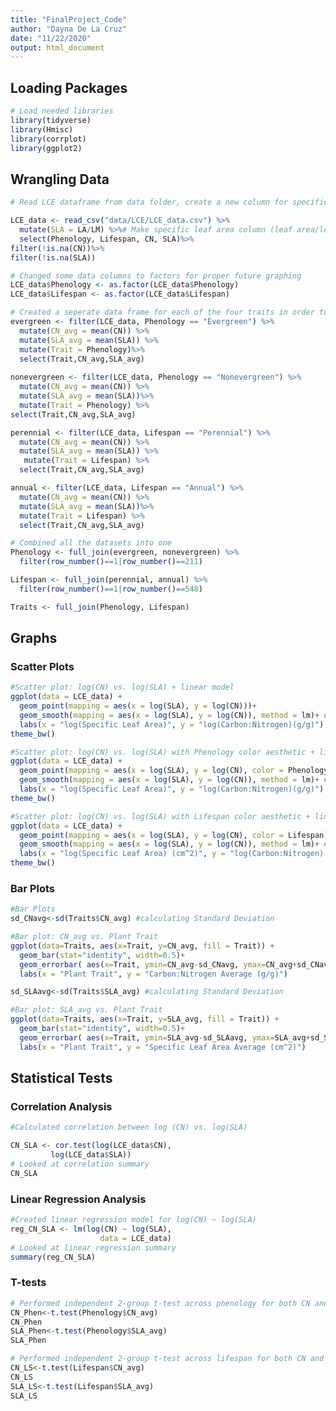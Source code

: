 ```yaml
---
title: "FinalProject_Code"
author: "Dayna De La Cruz"
date: "11/22/2020"
output: html_document
---
```


## Loading Packages
```r
# Load needed libraries
library(tidyverse)
library(Hmisc)
library(corrplot)
library(ggplot2)
```

## Wrangling Data
```r
# Read LCE dataframe from data folder, create a new column for specific leaf area, select needed columns and remove the NA's within the data

LCE_data <- read_csv("data/LCE/LCE_data.csv") %>%
  mutate(SLA = LA/LM) %>%# Make specific leaf area column (leaf area/leaf mass)
  select(Phenology, Lifespan, CN, SLA)%>%
filter(!is.na(CN))%>%
filter(!is.na(SLA))

# Changed some data columns to factors for proper future graphing
LCE_data$Phenology <- as.factor(LCE_data$Phenology)
LCE_data$Lifespan <- as.factor(LCE_data$Lifespan)

# Created a seperate data frame for each of the four traits in order to calculate the average CN and SLA measurement of each one
evergreen <- filter(LCE_data, Phenology == "Evergreen") %>%
  mutate(CN_avg = mean(CN)) %>%
  mutate(SLA_avg = mean(SLA)) %>%
  mutate(Trait = Phenology)%>%
  select(Trait,CN_avg,SLA_avg) 
  
nonevergreen <- filter(LCE_data, Phenology == "Nonevergreen") %>%
  mutate(CN_avg = mean(CN)) %>%
  mutate(SLA_avg = mean(SLA))%>%
  mutate(Trait = Phenology) %>%
select(Trait,CN_avg,SLA_avg)

perennial <- filter(LCE_data, Lifespan == "Perennial") %>%
  mutate(CN_avg = mean(CN)) %>%
  mutate(SLA_avg = mean(SLA)) %>%
   mutate(Trait = Lifespan) %>%
  select(Trait,CN_avg,SLA_avg)

annual <- filter(LCE_data, Lifespan == "Annual") %>%
  mutate(CN_avg = mean(CN)) %>%
  mutate(SLA_avg = mean(SLA))%>%
  mutate(Trait = Lifespan) %>%
  select(Trait,CN_avg,SLA_avg)

# Combined all the datasets into one
Phenology <- full_join(evergreen, nonevergreen) %>%
  filter(row_number()==1|row_number()==211)

Lifespan <- full_join(perennial, annual) %>%
  filter(row_number()==1|row_number()==548)

Traits <- full_join(Phenology, Lifespan)


```

## Graphs
### Scatter Plots
```r
#Scatter plot: log(CN) vs. log(SLA) + linear model
ggplot(data = LCE_data) +
  geom_point(mapping = aes(x = log(SLA), y = log(CN)))+
  geom_smooth(mapping = aes(x = log(SLA), y = log(CN)), method = lm)+ #adding linear model
  labs(x = "log(Specific Leaf Area)", y = "log(Carbon:Nitrogen)(g/g)")
theme_bw()

#Scatter plot: log(CN) vs. log(SLA) with Phenology color aesthetic + linear model
ggplot(data = LCE_data) +
  geom_point(mapping = aes(x = log(SLA), y = log(CN), color = Phenology))+
  geom_smooth(mapping = aes(x = log(SLA), y = log(CN)), method = lm)+ #adding linear model
  labs(x = "log(Specific Leaf Area)", y = "log(Carbon:Nitrogen)(g/g)")
theme_bw()

#Scatter plot: log(CN) vs. log(SLA) with Lifespan color aesthetic + linear model
ggplot(data = LCE_data) +
  geom_point(mapping = aes(x = log(SLA), y = log(CN), color = Lifespan))+
  geom_smooth(mapping = aes(x = log(SLA), y = log(CN)), method = lm)+ #adding linear model
  labs(x = "log(Specific Leaf Area) (cm^2)", y = "log(Carbon:Nitrogen)(g/g)")
theme_bw()

```

### Bar Plots

```r
#Bar Plots
sd_CNavg<-sd(Traits$CN_avg) #calculating Standard Deviation

#Bar plot: CN_avg vs. Plant Trait
ggplot(data=Traits, aes(x=Trait, y=CN_avg, fill = Trait)) +
  geom_bar(stat="identity", width=0.5)+
  geom_errorbar( aes(x=Trait, ymin=CN_avg-sd_CNavg, ymax=CN_avg+sd_CNavg), width=0.4, colour="orange", alpha=0.9, size=1.3)+ #adding error bars
  labs(x = "Plant Trait", y = "Carbon:Nitrogen Average (g/g)")

sd_SLAavg<-sd(Traits$SLA_avg) #calculating Standard Deviation

#Bar plot: SLA_avg vs. Plant Trait
ggplot(data=Traits, aes(x=Trait, y=SLA_avg, fill = Trait)) +
  geom_bar(stat="identity", width=0.5)+
  geom_errorbar( aes(x=Trait, ymin=SLA_avg-sd_SLAavg, ymax=SLA_avg+sd_SLAavg), width=0.4, colour="orange", alpha=0.9, size=1.3)+ #adding error bars
  labs(x = "Plant Trait", y = "Specific Leaf Area Average (cm^2)")
```

## Statistical Tests
### Correlation Analysis
```r
#Calculated correlation between log (CN) vs. log(SLA) 

CN_SLA <- cor.test(log(LCE_data$CN), 
         log(LCE_data$SLA))
# Looked at correlation summary
CN_SLA

```

### Linear Regression Analysis
```r
#Created linear regression model for log(CN) ~ log(SLA) 
reg_CN_SLA <- lm(log(CN) ~ log(SLA), 
                    data = LCE_data)
# Looked at linear regression summary
summary(reg_CN_SLA)

```
### T-tests
```r
# Performed independent 2-group t-test across phenology for both CN and SLA
CN_Phen<-t.test(Phenology$CN_avg) 
CN_Phen
SLA_Phen<-t.test(Phenology$SLA_avg)
SLA_Phen

# Performed independent 2-group t-test across lifespan for both CN and SLA
CN_LS<-t.test(Lifespan$CN_avg) 
CN_LS
SLA_LS<-t.test(Lifespan$SLA_avg)
SLA_LS

```

